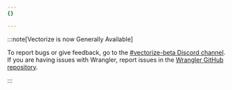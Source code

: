 ```yaml
---
{}

---
```


:::note[Vectorize is now Generally Available]


To report bugs or give feedback, go to the [#vectorize-beta Discord channel](https://discord.cloudflare.com). If you are having issues with Wrangler, report issues in the [Wrangler GitHub repository](https://github.com/cloudflare/workers-sdk/issues/new/choose).


:::
